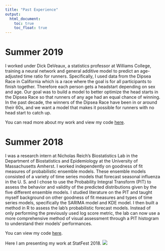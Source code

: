 ```yaml
---
title: "Past Experience"
output: 
  html_document:
    toc: true
    toc_float: true
---
```

# Summer 2019

I worked under Dick DeVeaux, a statistics professor at Williams College, training a neural network and general additive model to predict an age-adjusted time ratio for runners. Specifically, I used data from the Dipsea Race in California which is a race where the goal is for all participants to finish together. Therefore each person gets a headstart depending on sex and age. Our goal was to build a model to better optimize the head starts in the Dipsea Race so that runners of any age had an equal chance of winning. In the past decade, the winners of the Dipsea Race have been in or around their 60s, and we want a model that makes it possible for runners with no head start to catch up.

You can read more about my work and view my code [here](https://github.com/rsilva19/Dipsea_Race). 


# Summer 2018

I was a research intern at Nicholas Reich’s Biostatistics Lab in the Department of Biostatistics and Epidemiology at the University of Massachusetts Amherst. I worked independently on goodness of fit measures of probabilistic ensemble models. These ensemble models consisted of a variety of time series models that forecast seasonal influenza in the U. S. and I chose to use the Probability Integral Transform (PIT) to assess the behavior and validity of the predicted distributions given by the five different ensemble models. I studied literature on the PIT and taught myself background on other goodness of fit measures and types of time series models, specifically the SARIMA model and KDE model. I then built a method in R to assess the lab’s probabilistic forecast models. Instead of only performing the previously used log score metric, the lab can now use a more comprehensive method of visual assessment through a PIT histogram to understand their models’ performances.

You can view my code [here](https://github.com/rsilva19/Summer-EnsembleForecast-PIT). 

Here I am presenting my work at StatFest 2018. 
![](Pics/IMG_0868.jpg)
